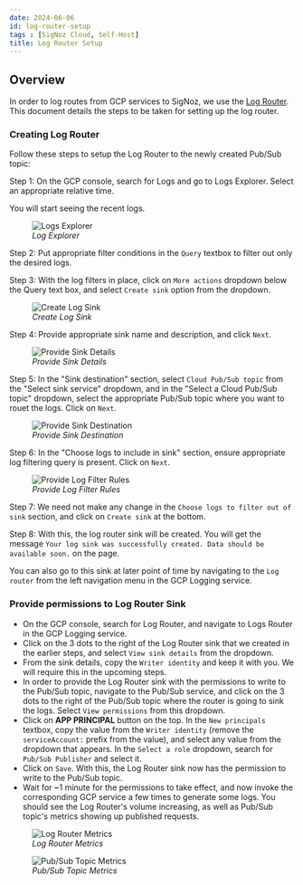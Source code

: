 ```yaml
---
date: 2024-06-06
id: log-router-setup
tags : [SigNoz Cloud, Self-Host]
title: Log Router Setup
---
```


## Overview

In order to log routes from GCP services to SigNoz, we use the [Log Router](https://cloud.google.com/logging/docs/routing/overview). This document details the steps to be taken for setting up the log router.

### Creating Log Router

Follow these steps to setup the Log Router to the newly created Pub/Sub topic:

Step 1: On the GCP console, search for Logs and go to Logs Explorer. Select an appropriate relative time.

You will start seeing the recent logs.

<figure data-zoomable align="left">
    <img
        src="/img/docs/gcp-monitoring/cloud-logs/functions-log-explorer.webp"
        alt="Logs Explorer"
    />
<figcaption>
<i>
Log Explorer
</i>
</figcaption>
</figure>

Step 2: Put appropriate filter conditions in the `Query` textbox to filter out only the desired logs.

Step 3: With the log filters in place, click on `More actions` dropdown below the Query text box, and select `Create sink` option from the dropdown.

<figure data-zoomable align="left">
    <img
        src="/img/docs/gcp-monitoring/cloud-logs/functions-create-sink.webp"
        alt="Create Log Sink"
    />
<figcaption>
<i>
Create Log Sink
</i>
</figcaption>
</figure>

Step 4: Provide appropriate sink name and description, and click `Next`.

<figure data-zoomable align="left">
    <img
        src="/img/docs/gcp-monitoring/cloud-logs/functions-sink-details.webp"
        alt="Provide Sink Details"
    />
<figcaption>
<i>
Provide Sink Details
</i>
</figcaption>
</figure>

Step 5: In the "Sink destination" section, select `Cloud Pub/Sub topic` from the "Select sink service" dropdown, and in the "Select a Cloud Pub/Sub topic" dropdown, select the appropriate Pub/Sub topic where you want to rouet the logs. Click on `Next`.

<figure data-zoomable align="left">
    <img
        src="/img/docs/gcp-monitoring/cloud-logs/functions-sink-destination.webp"
        alt="Provide Sink Destination"
    />
<figcaption>
<i>
Provide Sink Destination
</i>
</figcaption>
</figure>

Step 6: In the "Choose logs to include in sink" section, ensure appropriate log filtering query is present. Click on `Next`.

<figure data-zoomable align="left">
    <img
        src="/img/docs/gcp-monitoring/cloud-logs/functions-log-sink-filter.webp"
        alt="Provide Log Filter Rules"
    />
<figcaption>
<i>
Provide Log Filter Rules
</i>
</figcaption>
</figure>


Step 7: We need not make any change in the `Choose logs to filter out of sink` section, and click on `Create sink` at the bottom.

Step 8: With this, the log router sink will be created. You will get the message `Your log sink was successfully created. Data should be available soon.` on the page.

You can also go to this sink at later point of time by navigating to the `Log router` from the left navigation menu in the GCP Logging service.

### Provide permissions to Log Router Sink

- On the GCP console, search for Log Router, and navigate to Logs Router in the GCP Logging service.
- Click on the 3 dots to the right of the Log Router sink that we created in the earlier steps, and select `View sink details` from the dropdown.
- From the sink details, copy the `Writer identity` and keep it with you. We will require this in the upcoming steps.
- In order to provide the Log Router sink with the permissions to write to the Pub/Sub topic, navigate to the Pub/Sub service, and click on the 3 dots to the right of the Pub/Sub topic where the router is going to sink the logs. Select `View permissions` from this dropdown.
- Click on **APP PRINCIPAL** button on the top. In the `New principals` textbox, copy the value from the `Writer identity` (remove the `serviceAccount:` prefix from the value), and select any value from the dropdown that appears. In the `Select a role` dropdown, search for `Pub/Sub Publisher` and select it.
- Click on `Save`. With this, the Log Router sink now has the permission to write to the Pub/Sub topic.
- Wait for ~1 minute for the permissions to take effect, and now invoke the corresponding GCP service a few times to generate some logs. You should see the Log Router's volume increasing, as well as Pub/Sub topic's metrics showing up published requests.

<figure data-zoomable align="left">
    <img
        src="/img/docs/gcp-monitoring/cloud-logs/functions-log-router-metrics.webp"
        alt="Log Router Metrics"
    />
<figcaption>
<i>
Log Router Metrics
</i>
</figcaption>
</figure>

<figure data-zoomable align="left">
    <img
        src="/img/docs/gcp-monitoring/cloud-logs/functions-pubsub-topic-metrics.webp"
        alt="Pub/Sub Topic Metrics"
    />
<figcaption>
<i>
Pub/Sub Topic Metrics
</i>
</figcaption>
</figure>
